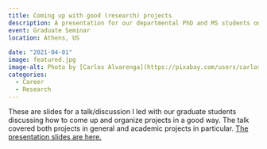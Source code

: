 ```yaml
---
title: Coming up with good (research) projects
description: A presentation for our departmental PhD and MS students on how to find and implement good (academic) projects
event: Graduate Seminar
location: Athens, US
  
date: "2021-04-01"
image: featured.jpg
image-alt: Photo by [Carlos Alvarenga](https://pixabay.com/users/carlosalvarenga-2116392/)/Pixabay
categories:
  - Career
  - Research
---
```


These are slides for a talk/discussion I led with our graduate students discussing how to come up and organize projects in a good way. The talk covered both projects in general and academic projects in particular. <a href="2021_04_finding_good_research_topics.html" target="_blank">The presentation slides are here.</a>

